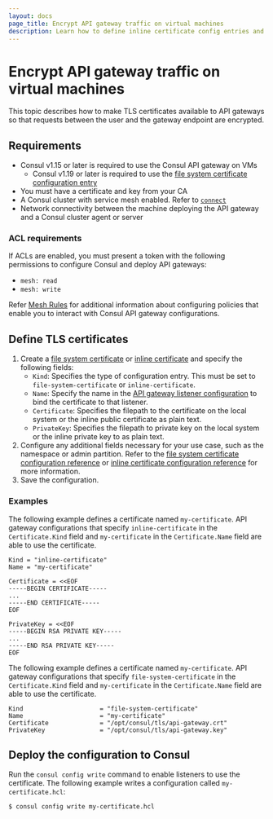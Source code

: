 ```yaml
---
layout: docs
page_title: Encrypt API gateway traffic on virtual machines
description: Learn how to define inline certificate config entries and deploy them to Consul. Inline certificate and file system certificate configuration entries enable you to attach TLS certificates and keys to gateway listeners so that traffic between external clients and gateway listeners is encrypted.
---
```


# Encrypt API gateway traffic on virtual machines

This topic describes how to make TLS certificates available to API gateways so that requests between the user and the gateway endpoint are encrypted. 

## Requirements

- Consul v1.15 or later is required to use the Consul API gateway on VMs
  - Consul v1.19 or later is required to use the [file system certificate configuration entry](/consul/docs/connect/config-entries/file-system-certificate)
- You must have a certificate and key from your CA
- A Consul cluster with service mesh enabled. Refer to [`connect`](/consul/docs/agent/config/config-files#connect)
- Network connectivity between the machine deploying the API gateway and a
  Consul cluster agent or server

### ACL requirements

If ACLs are enabled, you must present a token with the following permissions to
configure Consul and deploy API gateways:

- `mesh: read`
- `mesh: write`

Refer [Mesh Rules](/consul/docs/security/acl/acl-rules#mesh-rules) for
additional information about configuring policies that enable you to interact
with Consul API gateway configurations.

## Define TLS certificates

1. Create a [file system certificate](/consul/docs/connect/config-entries/file-system-certificate) or [inline certificate](/consul/docs/connect/config-entries/inline-certificate) and specify the following fields:
   - `Kind`: Specifies the type of configuration entry. This must be set to `file-system-certificate` or `inline-certificate`.
   - `Name`: Specify the name in the [API gateway listener configuration](/consul/docs/connect/gateways/api-gateway/configuration/api-gateway#listeners) to bind the certificate to that listener.  
   - `Certificate`: Specifies the filepath to the certificate on the local system or the inline public certificate as plain text.
   - `PrivateKey`: Specifies the filepath to private key on the local system or the inline private key to  as plain text.
1. Configure any additional fields necessary for your use case, such as the namespace or admin partition. Refer to the [file system certificate configuration reference](/consul/docs/connect/config-entries/file-system-certificate) or [inline certificate configuration reference](/consul/docs/connect/config-entries/inline-certificate) for more information.
1. Save the configuration.

### Examples

<Tabs>

<Tab heading="Inline certificate">

The following example defines a certificate named `my-certificate`. API gateway configurations that specify `inline-certificate` in the `Certificate.Kind` field and `my-certificate` in the `Certificate.Name` field are able to use the certificate.

```hcl
Kind = "inline-certificate"
Name = "my-certificate"

Certificate = <<EOF
-----BEGIN CERTIFICATE-----
...
-----END CERTIFICATE-----
EOF

PrivateKey = <<EOF
-----BEGIN RSA PRIVATE KEY-----
...
-----END RSA PRIVATE KEY-----
EOF
```

</Tab>

<Tab heading="File system certificate">

The following example defines a certificate named `my-certificate`. API gateway configurations that specify `file-system-certificate` in the `Certificate.Kind` field and `my-certificate` in the `Certificate.Name` field are able to use the certificate.

```hcl
Kind                     = "file-system-certificate"
Name                     = "my-certificate"
Certificate              = "/opt/consul/tls/api-gateway.crt"
PrivateKey               = "/opt/consul/tls/api-gateway.key"
```

</Tab>
</Tabs>

## Deploy the configuration to Consul

Run the `consul config write` command to enable listeners to use the certificate. The following example writes a configuration called `my-certificate.hcl`:

```shell-session
$ consul config write my-certificate.hcl
```
